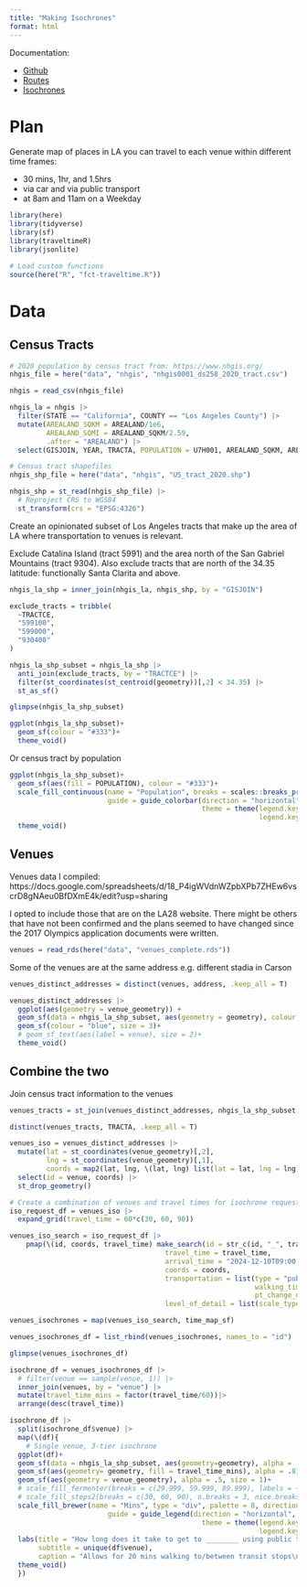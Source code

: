 ```yaml
---
title: "Making Isochrones"
format: html
---
```


Documentation:

- [Github](https://github.com/traveltime-dev/traveltime-sdk-r)
- [Routes](https://playground.traveltime.com/routes)
- [Isochrones](https://docs.traveltime.com/api/overview/isochrones)

# Plan

Generate map of places in LA you can travel to each venue within different time frames:

- 30 mins, 1hr, and 1.5hrs
- via car and via public transport
- at 8am and 11am on a Weekday

```r
library(here)
library(tidyverse)
library(sf)
library(traveltimeR)
library(jsonlite)

# Load custom functions
source(here("R", "fct-traveltime.R"))
```

# Data

## Census Tracts


```r
# 2020 population by census tract from: https://www.nhgis.org/
nhgis_file = here("data", "nhgis", "nhgis0001_ds258_2020_tract.csv")

nhgis = read_csv(nhgis_file)

nhgis_la = nhgis |> 
  filter(STATE == "California", COUNTY == "Los Angeles County") |> 
  mutate(AREALAND_SQKM = AREALAND/1e6,
         AREALAND_SQMI = AREALAND_SQKM/2.59,
         .after = "AREALAND") |> 
  select(GISJOIN, YEAR, TRACTA, POPULATION = U7H001, AREALAND_SQKM, AREALAND_SQMI)

# Census tract shapefiles
nhgis_shp_file = here("data", "nhgis", "US_tract_2020.shp")

nhgis_shp = st_read(nhgis_shp_file) |> 
  # Reproject CRS to WGS84
  st_transform(crs = "EPSG:4326")

```

Create an opinionated subset of Los Angeles tracts that make up the area of LA where transportation to venues is relevant.

Exclude Catalina Island (tract 5991) and the area north of the San Gabriel Mountains (tract 9304).
Also exclude tracts that are north of the 34.35 latitude: functionally Santa Clarita and above.

```r
nhgis_la_shp = inner_join(nhgis_la, nhgis_shp, by = "GISJOIN")

exclude_tracts = tribble(
  ~TRACTCE,
  "599100",
  "599000",
  "930400"
)

nhgis_la_shp_subset = nhgis_la_shp |> 
  anti_join(exclude_tracts, by = "TRACTCE") |> 
  filter(st_coordinates(st_centroid(geometry))[,2] < 34.35) |> 
  st_as_sf()

glimpse(nhgis_la_shp_subset)
```

```r
ggplot(nhgis_la_shp_subset)+
  geom_sf(colour = "#333")+
  theme_void()
```

Or census tract by population

```r
ggplot(nhgis_la_shp_subset)+
  geom_sf(aes(fill = POPULATION), colour = "#333")+
  scale_fill_continuous(name = "Population", breaks = scales::breaks_pretty(), labels = scales::comma, type = "viridis",
                        guide = guide_colorbar(direction = "horizontal", position = "bottom",
                                               theme = theme(legend.key.width = unit(8, "cm"),
                                                             legend.key.height = unit(.25, "cm"))))+
  theme_void()

```


## Venues

Venues data I compiled: https://docs.google.com/spreadsheets/d/18_P4igWVdnWZpbXPb7ZHEw6vscrD8gNAeu0BfDXmE4k/edit?usp=sharing

I opted to include those that are on the LA28 website.
There might be others that have not been confirmed and the plans seemed to have changed since the 2017 Olympics application documents were written. 


```r
venues = read_rds(here("data", "venues_complete.rds"))
```

Some of the venues are at the same address e.g. different stadia in Carson

```r
venues_distinct_addresses = distinct(venues, address, .keep_all = T)

venues_distinct_addresses |> 
  ggplot(aes(geometry = venue_geometry)) +
  geom_sf(data = nhgis_la_shp_subset, aes(geometry = geometry), colour = "#333")+
  geom_sf(colour = "blue", size = 3)+
  # geom_sf_text(aes(label = venue), size = 2)+
  theme_void()
```

## Combine the two

Join census tract information to the venues

```r
venues_tracts = st_join(venues_distinct_addresses, nhgis_la_shp_subset, join = st_within)

distinct(venues_tracts, TRACTA, .keep_all = T)
```

```r
venues_iso = venues_distinct_addresses |> 
  mutate(lat = st_coordinates(venue_geometry)[,2], 
         lng = st_coordinates(venue_geometry)[,1],
         coords = map2(lat, lng, \(lat, lng) list(lat = lat, lng = lng))) |>
  select(id = venue, coords) |> 
  st_drop_geometry()

# Create a combination of venues and travel times for isochrone requests
iso_request_df = venues_iso |> 
  expand_grid(travel_time = 60*c(30, 60, 90))

venues_iso_search = iso_request_df |> 
    pmap(\(id, coords, travel_time) make_search(id = str_c(id, "_", travel_time), 
                                      travel_time = travel_time, 
                                      arrival_time = "2024-12-10T09:00:00-08:00", 
                                      coords = coords, 
                                      transportation = list(type = "public_transport", 
                                                            walking_time=20*60, 
                                                            pt_change_delay = 120),
                                      level_of_detail = list(scale_type = "simple", level = "medium")))
```


```r
venues_isochrones = map(venues_iso_search, time_map_sf)

venues_isochrones_df = list_rbind(venues_isochrones, names_to = "id")
```

```r
glimpse(venues_isochrones_df)
```


```r
isochrone_df = venues_isochrones_df |> 
  # filter(venue == sample(venue, 1)) |> 
  inner_join(venues, by = "venue") |> 
  mutate(travel_time_mins = factor(travel_time/60))|> 
  arrange(desc(travel_time))

isochrone_df |> 
  split(isochrone_df$venue) |> 
  map(\(df){
    # Single venue, 3-tier isochrone
  ggplot(df)+
  geom_sf(data = nhgis_la_shp_subset, aes(geometry=geometry), alpha = .9)+
  geom_sf(aes(geometry= geometry, fill = travel_time_mins), alpha = .8)+
  geom_sf(aes(geometry = venue_geometry), alpha = .5, size = 1)+
  # scale_fill_fermenter(breaks = c(29.999, 59.999, 89.999), labels = ~round(.x, 0), type = "div", palette = 8)+
  # scale_fill_steps2(breaks = c(30, 60, 90), n.breaks = 3, nice.breaks = F)+
  scale_fill_brewer(name = "Mins", type = "div", palette = 8, direction = -1,
                        guide = guide_legend(direction = "horizontal", position = "bottom",
                                               theme = theme(legend.key.width = unit(.75, "cm"), legend.text.position = "bottom",
                                                             legend.key.height = unit(.5, "cm"), legend.title.position = "right")))+
  labs(title = "How long does it take to get to ________ using public transit?",
       subtitle = unique(df$venue),
       caption = "Allows for 20 mins walking to/between transit stops\n\nSource: Traveltime API")+
  theme_void()
  })
  
```




